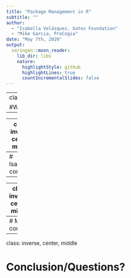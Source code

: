 ```yaml
---
title: "Package Management in R"
subtitle: ""
author: 
  - "Isabella Velásquez, Gates Foundation"
  - "Mike Garcia, ProCogia"
date: "May 7th, 2020"
output:
  xaringan::moon_reader:
    lib_dir: libs
    nature:
      highlightStyle: github
      highlightLines: true
      countIncrementalSlides: false
---
```


---
class: inverse, center, middle

#Welcome/Intro/Overview/Background

---

---
class: inverse, center, middle

# Upgrading versions of R

---
# Isabella's content


---

---
class: inverse, center, middle

# Package management in projects

```r
knitr::include_graphics('img/renv-hex.svg')
```

---
# Mike's content



---
class: inverse, center, middle

# Conclusion/Questions?